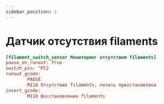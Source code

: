 ```yaml
---
sidebar_position: 1
---
```


# Датчик отсутствия filaments

```cfg title="printer.cfg"
[filament_switch_sensor Мониторинг отсутствия filaments]
pause_on_runout: True
switch_pin: ^PC2
runout_gcode: 
        PAUSE
        M118 Отсутствие filaments, печать приостановлена
insert_gcode:
        M118 Восстановление filaments

```
